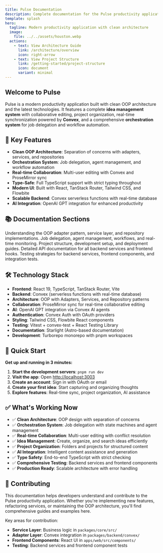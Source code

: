 ```yaml
---
title: Pulse Documentation
description: Complete documentation for the Pulse productivity application with OOP architecture, Convex backend, and React frontend.
template: splash
hero:
  tagline: Modern productivity application with clean architecture
  image:
    file: ../../assets/houston.webp
  actions:
    - text: View Architecture Guide
      link: /architecture/overview
      icon: right-arrow
    - text: View Project Structure
      link: /getting-started/project-structure
      icon: document
      variant: minimal
---
```



## Welcome to Pulse

Pulse is a modern productivity application built with clean OOP architecture and the latest technologies. It features a complete **idea management system** with collaborative editing, project organization, real-time synchronization powered by **Convex**, and a comprehensive **orchestration system** for job delegation and workflow automation.

## 🚀 Key Features

- **Clean OOP Architecture**: Separation of concerns with adapters, services, and repositories
- **Orchestration System**: Job delegation, agent management, and workflow automation
- **Real-time Collaboration**: Multi-user editing with Convex and ProseMirror sync
- **Type-Safe**: Full TypeScript support with strict typing throughout
- **Modern UI**: Built with React, TanStack Router, Tailwind CSS, and Flowbite
- **Scalable Backend**: Convex serverless functions with real-time database
- **AI Integration**: OpenAI GPT integration for enhanced productivity

## 📚 Documentation Sections

<CardGrid stagger>
	<Card title="Architecture" icon="puzzle">
		Understanding the OOP adapter pattern, service layer, and repository implementations.
	</Card>
	<Card title="Orchestration System" icon="setting">
		Job delegation, agent management, workflows, and real-time monitoring.
	</Card>
	<Card title="Getting Started" icon="rocket">
		Project structure, development setup, and deployment guides.
	</Card>
	<Card title="API Reference" icon="code">
		Detailed API documentation for all backend services and frontend hooks.
	</Card>
	<Card title="Testing" icon="test-tube">
		Testing strategies for backend services, frontend components, and integration tests.
	</Card>
</CardGrid>

## 🛠️ Technology Stack

- **Frontend**: React 19, TypeScript, TanStack Router, Vite
- **Backend**: Convex (serverless functions with real-time database)
- **Architecture**: OOP with Adapters, Services, and Repository patterns
- **Collaboration**: ProseMirror sync for real-time collaborative editing
- **AI**: OpenAI GPT integration via Convex AI agents
- **Authentication**: Convex Auth with OAuth providers
- **Styling**: Tailwind CSS, Flowbite React components
- **Testing**: Vitest + convex-test + React Testing Library
- **Documentation**: Starlight (Astro-based documentation)
- **Development**: Turborepo monorepo with pnpm workspaces

## 🎯 Quick Start

**Get up and running in 3 minutes:**

1. **Start the development servers**: `pnpm run dev`
2. **Visit the app**: Open [http://localhost:3003](http://localhost:3003)
3. **Create an account**: Sign in with OAuth or email
4. **Create your first idea**: Start capturing and organizing thoughts
5. **Explore features**: Real-time sync, project organization, AI assistance

## ✅ What's Working Now

- ✅ **Clean Architecture**: OOP design with separation of concerns
- ✅ **Orchestration System**: Job delegation with state machines and agent management
- ✅ **Real-time Collaboration**: Multi-user editing with conflict resolution
- ✅ **Idea Management**: Create, organize, and search ideas efficiently
- ✅ **Project Organization**: Folders and projects for structured content
- ✅ **AI Integration**: Intelligent content assistance and generation
- ✅ **Type Safety**: End-to-end TypeScript with strict checking
- ✅ **Comprehensive Testing**: Backend services and frontend components
- ✅ **Production Ready**: Scalable architecture with error handling

## 🤝 Contributing

This documentation helps developers understand and contribute to the Pulse productivity application. Whether you're implementing new features, refactoring services, or maintaining the OOP architecture, you'll find comprehensive guides and examples here.

Key areas for contribution:
- **Service Layer**: Business logic in `packages/core/src/`
- **Adapter Layer**: Convex integration in `packages/backend/convex/`
- **Frontend Components**: React UI in `apps/web/src/components/`
- **Testing**: Backend services and frontend component tests
